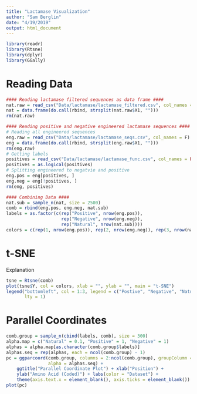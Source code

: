```yaml
---
title: "Lactamase Visualization"
author: "Sam Berglin"
date: "4/19/2019"
output: html_document
---
```


```r
library(readr)
library(Rtsne)
library(dplyr)
library(GGally)
```

# Reading Data

```r
#### Reading lactamase filtered sequences as data frame ####
nat.raw = read_csv("Data/lactamase/lactamase_filtered.csv", col_names = F)
nat = data.frame(do.call(rbind, strsplit(nat.raw$X1, "")))
rm(nat.raw)

#### Reading positive and negative engineered lactamase sequences ####
# Reading all engineered sequences
eng.raw = read_csv("Data/lactamase/lactamase_seqs.csv", col_names = F)
eng = data.frame(do.call(rbind, strsplit(eng.raw$X1, "")))
rm(eng.raw)
# Getting labels
positives = read_csv("Data/lactamase/lactamase_func.csv", col_names = FALSE)$X1
positives = as.logical(positives)
# Splitting engineered to negatvie and positive
eng.pos = eng[positives, ]
eng.neg = eng[!positives, ]
rm(eng, positives)

#### Combining Data ####
nat.sub = sample_n(nat, size = 2500)
comb = rbind(eng.pos, eng.neg, nat.sub)
labels = as.factor(c(rep("Positive", nrow(eng.pos)),
                     rep("Negative", nrow(eng.neg)),
                     rep("Natural", nrow(nat.sub))))
colors = c(rep(1, nrow(eng.pos)), rep(2, nrow(eng.neg)), rep(3, nrow(nat.sub)))
```

# t-SNE

Explanation

```r
tsne = Rtsne(comb)
plot(tsne$Y, col = colors, xlab = "", ylab = "", main = "t-SNE")
legend("bottomleft", col = 1:3, legend = c("Postive", "Negative", "Natural"),
       lty = 1)
```

# Parallel Coordinates

```r
comb.group = sample_n(cbind(labels, comb), size = 300)
alpha.map = c("Natural" = 0.1, "Positive" = 1, "Negative" = 1)
alphas = alpha.map[as.character(comb.group$labels)]
alphas.seq = rep(alphas, each = ncol(comb.group) - 1)
pc = ggparcoord(comb.group, columns = 2:ncol(comb.group), groupColumn = 1,
                alpha = alphas.seq) + 
    ggtitle("Parallel Coordinate Plot") + xlab("Position") + 
    ylab("Amino Acid (Coded)") + labs(color = "Dataset") + 
    theme(axis.text.x = element_blank(), axis.ticks = element_blank())
plot(pc)
```